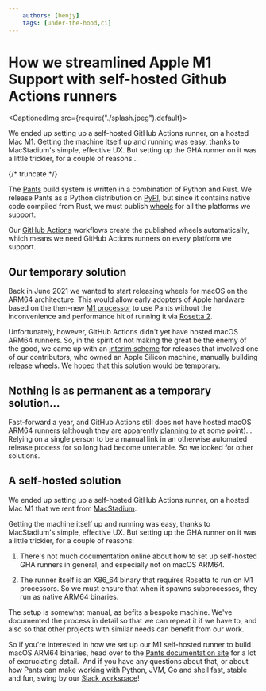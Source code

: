 ```yaml
---
    authors: [benjy]
    tags: [under-the-hood,ci]
---
```


# How we streamlined Apple M1 Support with self-hosted Github Actions runners

<CaptionedImg src={require("./splash.jpeg").default}></CaptionedImg>

We ended up setting up a self-hosted GitHub Actions runner, on a hosted Mac M1. Getting the machine itself up and running was easy, thanks to MacStadium's simple, effective UX. But setting up the GHA runner on it was a little trickier, for a couple of reasons...

{/* truncate */}

The [Pants](https://pantsbuild.org/) build system is written in a combination of Python and Rust. We release Pants as a Python distribution on [PyPI](https://pypi.org/project/pantsbuild.pants/), but since it contains native code compiled from Rust, we must publish [wheels](https://packaging.python.org/en/latest/guides/distributing-packages-using-setuptools/#wheels) for all the platforms we support.

Our [GitHub Actions](https://github.com/features/actions) workflows create the published wheels automatically, which means we need GitHub Actions runners on every platform we support.

## Our temporary solution

Back in June 2021 we wanted to start releasing wheels for macOS on the ARM64 architecture. This would allow early adopters of Apple hardware based on the then-new [M1 processor](https://en.wikipedia.org/wiki/Apple_M1) to use Pants without the inconvenience and performance hit of running it via [Rosetta 2](https://support.apple.com/en-us/HT211861).

Unfortunately, however, GitHub Actions didn't yet have hosted macOS ARM64 runners. So, in the spirit of not making the great be the enemy of the good, we came up with an [interim scheme](../2021-06-21-how-we-added-apple-silicon-support-to-pants/index.mdx) for releases that involved one of our contributors, who owned an Apple Silicon machine, manually building release wheels. We hoped that this solution would be temporary.

## Nothing is as permanent as a temporary solution...

Fast-forward a year, and GitHub Actions still does not have hosted macOS ARM64 runners (although they are apparently [planning to](https://github.com/github/roadmap/issues/528) at some point)... Relying on a single person to be a manual link in an otherwise automated release process for so long had become untenable. So we looked for other solutions.

## A self-hosted solution

We ended up setting up a self-hosted GitHub Actions runner, on a hosted Mac M1 that we rent from [MacStadium](https://www.macstadium.com/).

Getting the machine itself up and running was easy, thanks to MacStadium's simple, effective UX. But setting up the GHA runner on it was a little trickier, for a couple of reasons:

1. There's not much documentation online about how to set up self-hosted GHA runners in general, and especially not on macOS ARM64.

2. The runner itself is an X86_64 binary that requires Rosetta to run on M1 processors. So we must ensure that when it spawns subprocesses, they run as native ARM64 binaries.

The setup is somewhat manual, as befits a bespoke machine. We've documented the process in detail so that we can repeat it if we have to, and also so that other projects with similar needs can benefit from our work.

So if you're interested in how we set up our M1 self-hosted runner to build macOS ARM64 binaries, head over to the [Pants documentation site](https://www.pantsbuild.org/v2.12/docs/ci-for-macos-on-arm64) for a lot of excruciating detail.  And if you have any questions about that, or about how Pants can make working with Python, JVM, Go and shell fast, stable and fun, swing by our [Slack workspace](https://www.pantsbuild.org/docs/getting-help#slack)!
